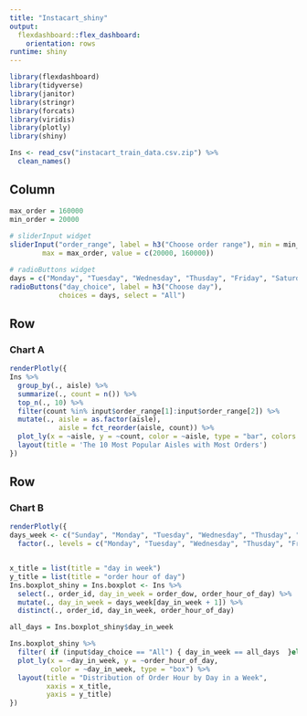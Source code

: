 ```yaml
---
title: "Instacart_shiny"
output: 
  flexdashboard::flex_dashboard:
    orientation: rows
runtime: shiny
---
```


```r
library(flexdashboard)
library(tidyverse)
library(janitor)
library(stringr)
library(forcats)
library(viridis)
library(plotly)
library(shiny)
```

```r
Ins <- read_csv("instacart_train_data.csv.zip") %>%
  clean_names()
```

Column {.sidebar}
-----------------------------------------------------------------------

```r
max_order = 160000
min_order = 20000 
  
# sliderInput widget
sliderInput("order_range", label = h3("Choose order range"), min = min_order, 
        max = max_order, value = c(20000, 160000))

# radioButtons widget
days = c("Monday", "Tuesday", "Wednesday", "Thusday", "Friday", "Saturday", "Sunday", "All")
radioButtons("day_choice", label = h3("Choose day"), 
            choices = days, select = "All")
```


Row
-----------------------------------------------------------------------

### Chart A

```r
renderPlotly({
Ins %>%
  group_by(., aisle) %>%
  summarize(., count = n()) %>%
  top_n(., 10) %>% 
  filter(count %in% input$order_range[1]:input$order_range[2]) %>% 
  mutate(., aisle = as.factor(aisle),
            aisle = fct_reorder(aisle, count)) %>%
  plot_ly(x = ~aisle, y = ~count, color = ~aisle, type = "bar", colors = "Set1") %>%
  layout(title = 'The 10 Most Popular Aisles with Most Orders')
})
```

Row {.tabset .tabset-fade}
-----------------------------------------------------------------------

### Chart B

```r
renderPlotly({
days_week <- c("Sunday", "Monday", "Tuesday", "Wednesday", "Thusday", "Friday", "Saturday") %>%
  factor(., levels = c("Monday", "Tuesday", "Wednesday", "Thusday", "Friday", "Saturday", "Sunday"))


x_title = list(title = "day in week")
y_title = list(title = "order hour of day")
Ins.boxplot_shiny = Ins.boxplot <- Ins %>%
  select(., order_id, day_in_week = order_dow, order_hour_of_day) %>%
  mutate(., day_in_week = days_week[day_in_week + 1]) %>%
  distinct(., order_id, day_in_week, order_hour_of_day)

all_days = Ins.boxplot_shiny$day_in_week

Ins.boxplot_shiny %>% 
  filter( if (input$day_choice == "All") { day_in_week == all_days  }else {day_in_week == input$day_choice}) %>% 
  plot_ly(x = ~day_in_week, y = ~order_hour_of_day, 
          color = ~day_in_week, type = "box") %>% 
  layout(title = "Distribution of Order Hour by Day in a Week", 
         xaxis = x_title,
         yaxis = y_title)
})
```
